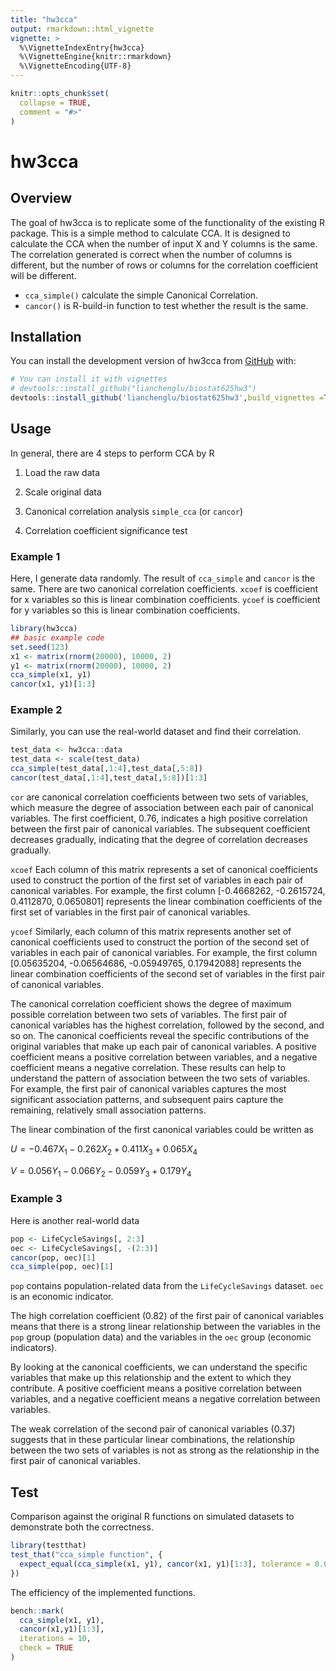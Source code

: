 ```yaml
---
title: "hw3cca"
output: rmarkdown::html_vignette
vignette: >
  %\VignetteIndexEntry{hw3cca}
  %\VignetteEngine{knitr::rmarkdown}
  %\VignetteEncoding{UTF-8}
---
```


```r
knitr::opts_chunk$set(
  collapse = TRUE,
  comment = "#>"
)
```

# hw3cca

## Overview

The goal of hw3cca is to replicate some of the functionality of the existing R package. 
This is a simple method to calculate CCA. It is designed to calculate the CCA when the number of input X and Y columns is the same. The correlation generated is correct when the number of columns is different, but the number of rows or columns for the correlation coefficient will be different.

* `cca_simple()` calculate the simple Canonical Correlation.
* `cancor()` is R-build-in function to test whether the result is the same.

## Installation

You can install the development version of hw3cca from [GitHub](https://github.com/) with:

```r
# You can install it with vignettes
# devtools::install_github("lianchenglu/biostat625hw3")
devtools::install_github('lianchenglu/biostat625hw3',build_vignettes =T)
```

## Usage

In general, there are 4 steps to perform CCA by R

1.  Load the raw data

2.  Scale original data

3.  Canonical correlation analysis `simple_cca` (or `cancor`)

4.  Correlation coefficient significance test

### Example 1

Here, I generate data randomly. The result of `cca_simple` and `cancor` is the same.  There are two canonical correlation coefficients. `xcoef` is coefficient for x variables so this is linear combination coefficients. `ycoef` is coefficient for y variables so this is linear combination coefficients.

```r
library(hw3cca)
## basic example code
set.seed(123)
x1 <- matrix(rnorm(20000), 10000, 2)
y1 <- matrix(rnorm(20000), 10000, 2)
cca_simple(x1, y1)
cancor(x1, y1)[1:3]
```

### Example 2

Similarly, you can use the real-world dataset and find their correlation.

```r
test_data <- hw3cca::data
test_data <- scale(test_data)
cca_simple(test_data[,1:4],test_data[,5:8])
cancor(test_data[,1:4],test_data[,5:8])[1:3]
```

`cor` are canonical correlation coefficients between two sets of variables, which measure the degree of association between each pair of canonical variables. The first coefficient, 0.76, indicates a high positive correlation between the first pair of canonical variables. The subsequent coefficient decreases gradually, indicating that the degree of correlation decreases gradually.

`xcoef` Each column of this matrix represents a set of canonical coefficients used to construct the portion of the first set of variables in each pair of canonical variables. For example, the first column [-0.4668262, -0.2615724, 0.4112870, 0.0650801] represents the linear combination coefficients of the first set of variables in the first pair of canonical variables.

`ycoef` Similarly, each column of this matrix represents another set of canonical coefficients used to construct the portion of the second set of variables in each pair of canonical variables. For example, the first column [0.05635204, -0.06564686, -0.05949765, 0.17942088] represents the linear combination coefficients of the second set of variables in the first pair of canonical variables.

The canonical correlation coefficient shows the degree of maximum possible correlation between two sets of variables. The first pair of canonical variables has the highest correlation, followed by the second, and so on. The canonical coefficients reveal the specific contributions of the original variables that make up each pair of canonical variables. A positive coefficient means a positive correlation between variables, and a negative coefficient means a negative correlation. These results can help to understand the pattern of association between the two sets of variables. For example, the first pair of canonical variables captures the most significant association patterns, and subsequent pairs capture the remaining, relatively small association patterns.

The linear combination of the first canonical variables could be written as

$U=-0.467X_{1}-0.262X_{2}+0.411X_{3}+0.065X_{4}$

$V=0.056Y_{1}-0.066Y_{2}-0.059Y_{3}+0.179Y_{4}$

### Example 3

Here is another real-world data

```r
pop <- LifeCycleSavings[, 2:3]
oec <- LifeCycleSavings[, -(2:3)]
cancor(pop, oec)[1]
cca_simple(pop, oec)[1]
```

`pop` contains population-related data from the `LifeCycleSavings` dataset. `oec` is an economic indicator.

The high correlation coefficient (0.82) of the first pair of canonical variables means that there is a strong linear relationship between the variables in the `pop` group (population data) and the variables in the `oec` group (economic indicators).

By looking at the canonical coefficients, we can understand the specific variables that make up this relationship and the extent to which they contribute. A positive coefficient means a positive correlation between variables, and a negative coefficient means a negative correlation between variables.

The weak correlation of the second pair of canonical variables (0.37) suggests that in these particular linear combinations, the relationship between the two sets of variables is not as strong as the relationship in the first pair of canonical variables.

## Test
Comparison against the original R functions on simulated datasets to demonstrate both the correctness.

```r
library(testthat)
test_that("cca_simple function", {
  expect_equal(cca_simple(x1, y1), cancor(x1, y1)[1:3], tolerance = 0.0001)
})
```

The efficiency of the implemented functions.

```r
bench::mark(
  cca_simple(x1, y1),
  cancor(x1,y1)[1:3],
  iterations = 10,
  check = TRUE
)
```

